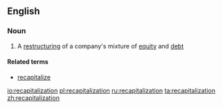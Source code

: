 ==English==

===Noun===
{{en-noun}}

#{{finance}} A [[restructuring]] of a company's mixture of [[equity]] and [[debt]]

====Related terms====
*[[recapitalize]]

[[io:recapitalization]]
[[pl:recapitalization]]
[[ru:recapitalization]]
[[ta:recapitalization]]
[[zh:recapitalization]]